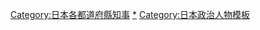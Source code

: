 [[Category:日本各都道府縣知事|Category:日本各都道府縣知事]]
[[Category:日本各都道府县模板|*]]
[[Category:日本政治人物模板|Category:日本政治人物模板]]